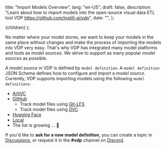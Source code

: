   title: "Import Models Overview",
  lang: "en-US",
  draft: false,
  description:
    "Learn about how to import models into the open-source visual data ETL tool VDP https://github.com/instill-ai/vdp",
  date: "",
};

  <DocsLayout meta={meta}>{children}</DocsLayout>
);

No matter where your model stores, we want to keep your models in the same place without changes and make the process of importing the models into VDP very easy.
That's why VDP has integrated many model platforms and tools as _model sources_. We strive to support as many popular _model sources_ as possible.

A _model source_ in VDP is defined by `model definition`. A `model definition` JSON Schema defines how to configure and import a _model source_.
Currently, VDP supports importing models using the following `model definitions`:

- [ArtiVC](/docs/import-models/artivc)
- [GitHub](/docs/import-models/github)
  - Track model files using [Git-LFS](/docs/import-models/github#prepare-a-github-repository-and-track-large-model-files-by-git-lfs)
  - Track model files using [DVC](/docs/import-models/github#prepare-a-github-repository-and-manage-large-model-files-by-dvc)
- [Hugging Face](/docs/import-models/huggingface)
- [Local](/docs/import-models/local)
- The list is growing ... 🌱

If you'd like to **ask for a new model definition**, you can create a topic in [Discussions](https://github.com/instill-ai/vdp/discussions), or request it in the **#vdp** channel on [Discord](https://discord.gg/sevxWsqpGh).
